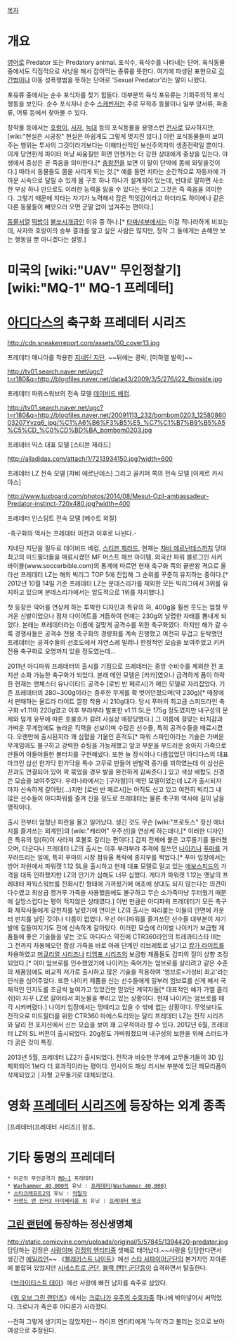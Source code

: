 [[목차]]
= 개요 =
[[영어]]로 Predator 또는 Predatory animal. 포식수, 육식수를 나타내는 단어. 육식동물중에서도 직접적으로 사냥을 해서 잡아먹는 종류를 뜻한다. 여기에 파생된 표현으로 [[강간]]범이나 아동 성폭행범을 뜻하는 단어로 'Sexual Predator'라는 말이 나왔다.

포유류 중에서는 순수 포식자를 찾기 힘들다. 대부분의 육식 포유류는 기회주의적 포식행동을 보인다. 순수 포식자나 순수 [[스캐빈저]]는 주로 무척추 동물이나 일부 양서류, 파충류, 어류 등에서 찾아볼 수 있다.

창작물 등에서는 [[호랑이]], [[사자]], [[늑대]] 등의 포식동물을 용맹스런 [[전사]]로 묘사하지만, [wiki:"현실은 시궁창" 현실은 아쉽게도 그렇게 멋지진 않다.] 이런 포식동물들이 보여주는 행위는 투사의 그것이라기보다는 이해타산적인 보신주의자의 생존전략일 뿐이다. 이게 당연한게 파이터 마냥 싸움질만 하면 언젠가는 더 강한 상대에게 중상을 입는다. 야생에서 중상은 곧 죽음을 의미한다.[* [[충왕전]]을 보면 이 말이 단박에 몸에 와닿을것이다.] 따라서 동물들도 몸을 사리게 되는 것.[* 예를 들면 치타는 순간적으로 자동차에 가까운 시속으로 달릴 수 있게 몸 구조 하나 하나가 설계되어 있는데, 반대로 말하면 사소한 부상 하나 만으로도 이러한 능력을 잃을 수 있다는 뜻이고 그것은 즉 죽음을 의미한다. 그렇기 때문에 치타는 자기가 노력해서 잡은 먹잇감이라고 하더라도 하이에나 같은 다른 동물들이 빼앗으러 오면 군말 없이 넘겨주는 편이다.]

[[동물서열]] [[떡밥]]이 [[불쏘시개]]급인 이유 중 하나.[* [[타짜/4부]]에서는 이걸 적나라하게 비꼬는데, 사자와 호랑이의 승부 결과를 알고 싶은 사람은 많지만, 정작 그 둘에게는 손해만 보는 행동일 뿐 아니겠다는 설명.]

= 미국의 [wiki:"UAV" 무인정찰기] [wiki:"MQ-1" MQ-1 프레데터] =

= [[아디다스]]의 축구화 프레데터 시리즈 =
http://cdn.sneakerreport.com/assets/00_cover13.jpg
 
프레데터 매니아를 착용한 [[지네딘 지단]]. ~~뒤에는 콩락, [미하엘 발락]~~

http://tv01.search.naver.net/ugc?t=r180&q=http://blogfiles.naver.net/data43/2009/3/5/276/i22_fbinside.jpg

프레데터 파워스워브의 전속 모델 [[데이비드 베컴]].

http://tv01.search.naver.net/ugc?t=r180&q=http://blogfiles.naver.net/20091113_232/bombom0203_1258086003207Yvzq6_jpg/%C1%A6%B6%F3%B5%E5_%C7%C1%B7%B9%B5%A5%C5%CD_%C0%CD%BD%BA_bombom0203.jpg

프레데터 익스 대표 모델 [스티븐 제라드]

http://alladidas.com/attach/1/7213934150.jpg?width=600

프레데터 LZ 전속 모델 [챠비 에르난데스] 그리고 골키퍼 쪽의 전속 모델 [이케르 카시야스]

http://www.tuxboard.com/photos/2014/08/Mesut-Ozil-ambassadeur-Predator-instinct-720x480.jpg?width=400

프레데터 인스팅트 전속 모델 [메수트 외질]

-축구화의 역사는 프레데터 이전과 이후로 나뉜다.-

지네딘 지단을 필두로 데이비드 베컴, [[스티븐 제라드]], 현재는 [[챠비 에르난데스]]까지 당대 최고의 미드필더들을 매료시켰던 MF 머스트 헤브 아이템. 외국산 파워 블로그인 사커 바이블(www.soccerbible.com)의 통계에 따르면 현재 축구화 쪽의 끝판왕 격으로 올라선 프레데터 LZ는 해외 빅리그 TOP 5에 진입해 그 순위를 꾸준히 유지하는 중이다.[* 2012년 10월 14일 기준 프레데터 LZ는 분데스리가를 제외한 모든 빅리그에서 3위를 유지하고 있으며 분데스리가에서는 압도적으로 1위를 차지했다.]

첫 등장은 악어를 연상케 하는 투박한 디자인과 특유의 혀, 400g을 훨씬 웃도는 엄청 무거운 신발이었으나 점차 다이어트를 거듭하여 현재는 230g의 날렵한 자태를 뽐내게 되었다. 본래는 프레데터라는 이름에 걸맞게 공격수를 위한 축구화였다. 하지만 해가 갈 수록 경쟁사들은 공격수 전용 축구화의 경량화를 계속 진행했고 여전히 무겁고 둔탁했던 프레데터는 공격수들의 선호도에서 자연스레 밀려나 한정적인 모습을 보여주었고 키커 전용 축구화로 오명까지 있을 정도였는데...

2011년 아디파워 프레데터의 출시를 기점으로 프레데터는 중앙 수비수를 제외한 전 포지션 소화 가능한 축구화가 되었다. 본래 메인 모델은 [카카]였으나 급격하게 폼이 하락한 현재는 맨체스터 유나이티드 공격수 [로빈 반 페르시]가 메인 모델로 자리잡았다. 기존 프레데터의 280~300g이라는 중후한 무게를 확 벗어던졌으며(약 230g)[* 매장에서 판매하는 울트라 라이트 깔창 착용 시 210g대다. 당시 푸마의 최고급 스피드라인 축구화 v1.11이 220g였고 이후 부랴부랴 발표한 v1.11 SL은 175g 정도였지만 내구성의 문제와 덮개 유무에 따른 호불호가 갈려 사실상 매장당했다.] 그 이름에 걸맞는 터치감과 가벼운 무게임에도 놀라운 킥력을 선보이며 수많은 선수들, 특히 공격수들을 매료시켰다. 오랜만에 출시된지라 꽤 심혈을 기울인 흔적도[* 파워 스파인이라는 기술은 가벼운 무게임에도 불구하고 강력한 슈팅을 가능케했고 앞코 부분을 부드러운 송아지 가죽으로 만들어 야들야들한 볼터치를 구현해냈다. 또한 늘 장식이나 다름없었던 아디다스의 대표마크인 삼선 한가닥 한가닥을 특수 고무로 만들어 반발력 증가를 꾀하였는데 이 삼선은 끈과도 연결되어 있어 꽉 묶었을 경우 발을 완전하게 감싸준다.] 있고 색상 배합도 신경쓴 모습을 보여주었다. 우리나라에서는 [구자철]이 메인 모델이었는데 LZ가 출시되자 마자 신속하게 갈아탔(...)지만 [로빈 반 페르시]는 아직도 신고 있고 여전히 빅리그 내 많은 선수들이 아디파워를 즐겨 신을 정도로 프레데터는 물론 축구화 역사에 길이 남을 명작이다.

출시 전부터 엄청난 파란을 몰고 일어났다. 생긴 것도 무슨 [wiki:"프로토스" 정신 에너지를 즐겨쓰는 외계인]의 [wiki:"캐리어" 우주선]을 연상케 하는데다,[* 이러한 디자인은 특유의 텅(혀)이 사라져 호불호 갈리는 편이다.] 갑피 전체에 붙은 고무돌기를 둘러쳤으며, 더군다나 프레데터 LZ의 출시는 이후 부랴부랴 추격에 힘쓰던 [[나이키]]나 [[푸마]]를 거꾸러뜨리는 일에, 특히 푸마의 시장 점유율 폭락에 종지부를 찍었다.[* 푸마 입장에서는 방어 차원에서 파워캣 1.12 SL을 출시하고 현재 대표 모델로 밀고 있는 [[에보스피드]]의 가격을 대폭 인하했지만 LZ의 인기가 심해도 너무 심했다. 게다가 파워캣 1.12는 옛날의 프레데터 파워스워브를 진화시킨 형태에 가까웠기에 애초에 상대도 되지 않는다는 의견이 다수였고 최상급 캥거루 가죽을 사용했음에도 불구하고 무슨 소가죽마냥 두터웠기 때문에 실망스럽다는 평이 적지않은 상태였다.] 이번 만큼은 아디파워 프레데터가 모든 축구화 제작사들에게 강펀치를 날렸기에 연이은 LZ의 출시는 따라붙는 이들의 안면에 카운터 펀치를 날린 것이나 다름이 없었다. 우선 아디파워를 즐겨쓰던 선수들 대부분이 자기 발에 길들여지기도 전에 신속하게 갈아탔다. 이러한 모습에 라이벌 나이키가 보급형 제품들에 좋은 기술들을 넣는 것도 아디다스 약진에 CTR360라인의 트레콰티스타 III는 그 전까지 차용해오던 합성 가죽을 바로 아래 단계인 리브레토로 넘기고 [[캉가 라이트]]를 차용하였고 [[머큐리얼 시리즈]]나 [[티엠포 시리즈]]의 보급형 제품들도 갑피의 질이 상향 조정되었다.[* 이미 엄브로를 인수했었기에 나이키는 죽어가는 엄브로를 살리려고 같은 수준의 제품임에도 비교적 저가로 출시하고 많은 기술을 적용하여 '엄브로=가성비 최고'라는 인식을 심어주었다. 또한 나이키 제품을 신는 선수들에게 일부러 엄브로를 신게 해서 국제적인 인지도를 조금씩 높여가고 있었건만 믿었던 계약자들[* 대표적인 예가 가엘 클리쉬]이 자꾸 LZ로 갈아타서 피눈물을 뿌리고 있는 상황이다. 현재 나이키는 엄브로를 매각 시켜버렸다.] 나이키 입장에서는 멍때리고 있을 수 밖에 없는 상황이다. 무엇보다도 전적으로 미드필더를 위한 CTR360 마에스트리와는 달리 프레데터 LZ는 전작 시리즈와 달리 전 포지션에서 신는 모습을 보여 꽤 고무적이라 할 수 있다. 2012년 6월, 프레데터 LZ의 SL 버전이 출시되었다. 20g정도 가벼워졌으며 내구성의 보완을 위해 스터드가 더 굵은 것이 특징.

2013년 5월, 프레데터 LZ2가 출시되었다. 전작과 비슷한 무게에 고무돌기들이 3D 입체화되어 1보다 더 효과적이라는 평이다. 인사이드 패싱 리시브 부분에 있던 메모리폼이 삭제되었고 │자형 고무돌기로 대체되었다.  

= 영화 [[프레데터 시리즈]]에 등장하는 외계 종족 =
[프레데터(프레데터 시리즈)] 참조.

= 기타 동명의 프레데터 =
 * 미군의 무인공격기 [[MQ-1]] 프레데터
 * [[Warhammer 40,000]]의 유닛 : [[프레데터(Warhammer 40,000)]]
 * [[스타크래프트2]]의 유닛 : [[약탈자]]
 * [[커맨드 앤 컨커3 타이베리움 워]] 유닛 : [[프레데터 탱크]]
== [[그린 랜턴]]에 등장하는 정신생명체 ==
http://static.comicvine.com/uploads/original/5/57845/1394420-predator.jpg
담당하는 감정은 [[사랑]]이며 [[감정의 엔티티]]중 셋째로 태어났다.~~사랑을 담당한다면서 생긴건 [[에일리언]]~~ 《[[블래키스트 나이트]]》에선 [[스타 사파이어]]군단의 본거지인 자마론에 붙잡혀 있었지만 [[시네스트로 군단]], [[블랙 랜턴 군단]]등이 습격하면서 탈출한다.

《[[브라이티스트 데이]]》에선 사랑에 빠진 남자를 숙주로 삼았다.

《[[워 오브 그린 랜턴즈]]》에서는 [[크로나]]가 [[우주의 수호자]]중 하나에 박아넣어서 써먹었다. 크로나가 죽은후 어디론가 사라졌다.

--전혀 그렇게 생기지는 않았지만-- 라이프 엔티티에게 '누이'라고 불리는 것으로 보아 여성으로 추정된다.
